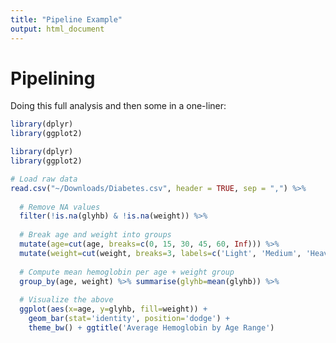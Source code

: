 ```yaml
---
title: "Pipeline Example"
output: html_document
---
```


# Pipelining

Doing this full analysis and then some in a one-liner:

```r
library(dplyr)
library(ggplot2)
```

```r
library(dplyr)
library(ggplot2)

# Load raw data
read.csv("~/Downloads/Diabetes.csv", header = TRUE, sep = ",") %>%
  
  # Remove NA values
  filter(!is.na(glyhb) & !is.na(weight)) %>%
  
  # Break age and weight into groups
  mutate(age=cut(age, breaks=c(0, 15, 30, 45, 60, Inf))) %>%
  mutate(weight=cut(weight, breaks=3, labels=c('Light', 'Medium', 'Heavy'))) %>%
  
  # Compute mean hemoglobin per age + weight group
  group_by(age, weight) %>% summarise(glyhb=mean(glyhb)) %>%
  
  # Visualize the above
  ggplot(aes(x=age, y=glyhb, fill=weight)) +
    geom_bar(stat='identity', position='dodge') + 
    theme_bw() + ggtitle('Average Hemoglobin by Age Range')
```